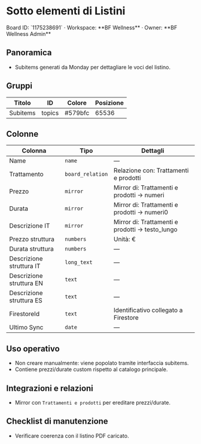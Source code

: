 # Sotto elementi di Listini

<Callout type="info">
Board ID: `1175238691` · Workspace: **BF Wellness** · Owner: **BF Wellness Admin**
</Callout>

## Panoramica

- Subitems generati da Monday per dettagliare le voci del listino.

## Gruppi

| Titolo | ID | Colore | Posizione |
| --- | --- | --- | --- |
| Subitems | topics | #579bfc | 65536 |

## Colonne

| Colonna | Tipo | Dettagli |
| --- | --- | --- |
| Name | `name` | — |
| Trattamento | `board_relation` | Relazione con: Trattamenti e prodotti |
| Prezzo | `mirror` | Mirror di: Trattamenti e prodotti → numeri |
| Durata | `mirror` | Mirror di: Trattamenti e prodotti → numeri0 |
| Descrizione IT | `mirror` | Mirror di: Trattamenti e prodotti → testo_lungo |
| Prezzo struttura | `numbers` | Unità: € |
| Durata struttura | `numbers` | — |
| Descrizione struttura IT | `long_text` | — |
| Descrizione struttura EN | `text` | — |
| Descrizione struttura ES | `text` | — |
| FirestoreId | `text` | Identificativo collegato a Firestore |
| Ultimo Sync | `date` | — |

## Uso operativo

- Non creare manualmente: viene popolato tramite interfaccia subitems.
- Contiene prezzi/durate custom rispetto al catalogo principale.

## Integrazioni e relazioni

- Mirror con `Trattamenti e prodotti` per ereditare prezzi/durate.

## Checklist di manutenzione

- Verificare coerenza con il listino PDF caricato.

